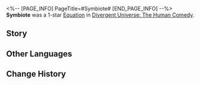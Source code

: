 <%-- [PAGE_INFO]
PageTitle=#Symbiote#
[END_PAGE_INFO] --%>
{{Removed|Equation}}
{{Equation Infobox
|period   = The Human Comedy
|rarity   = 1
|path1    = Abundance*3
|path2    = Propagation*2
|effect   = Increases character's HP restoration by {{Color|h|35%}}. After providing healing to allies, there is a {{Color|h|50%}} fixed chance to recover 1 Skill Point. This effect can trigger 1 time per character action.
|mentions = 
}}
'''Symbiote''' was a 1-star [[Divergent Universe: The Human Comedy/Equations|Equation]] in [[Divergent Universe: The Human Comedy]].

==Story==
{{Description|Another newborn breaks free from its cocoon. You can feel an itch and a gnawing pain under your skin. It nibbles away the subcutaneous tissue that gets in its way. The mixture of its gel-like secretions and the pus from the wounds solidifies on the inner walls of the nest, becoming the breeding ground of an immortal corpus.<br /><br />It wriggles slowly to shift its body to another direction. Just like countless of its peers, it pierces through the final layer of skin and worms its way out of its host. When you stroke it, feeling pleased for its birth, the milky-white larva lifts its head, bites your fingertip instinctively, and swallows the flesh and blood you feed it.<br /><br />What a familial feeling of pain! The soul snatch bees that fill your body numb your nerves with their venom, and their collective biting resembles an elegant concerto. You let out a maniacal laugh to celebrate your wonderful immortality.}}
<!--
==Gameplay Notes==
* 
-->
==Other Languages==
{{Other Languages
|en   = Symbiote
|zhs  = 共生体
|zht  = 共生體
|ja   = {{Rubi|共生体|きょうせいたい}}
|ko   = 공생체
|es   = Simbionte
|fr   = Organisme symbiotique
|ru   = Симбионт
|th   = ผนึกร่าง
|vi   = Thể Cộng Sinh
|de   = Symbiose
|id   = Symbiote
|pt   = Simbionte
}}

==Change History==
{{Change History|2.3}}